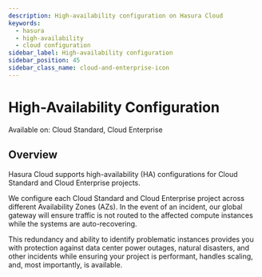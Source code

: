 ```yaml
---
description: High-availability configuration on Hasura Cloud
keywords:
  - hasura
  - high-availability
  - cloud configuration
sidebar_label: High-availability configuration
sidebar_position: 45
sidebar_class_name: cloud-and-enterprise-icon
---
```


# High-Availability Configuration

<div className="badge badge--primary heading-badge">Available on: Cloud Standard, Cloud Enterprise</div>

## Overview

Hasura Cloud supports high-availability (HA) configurations for Cloud Standard and Cloud Enterprise projects.

We configure each Cloud Standard and Cloud Enterprise project across different Availability Zones (AZs). In the event of
an incident, our global gateway will ensure traffic is not routed to the affected compute instances while the systems
are auto-recovering.

This redundancy and ability to identify problematic instances provides you with protection against data center power
outages, natural disasters, and other incidents while ensuring your project is performant, handles scaling, and, most
importantly, is available.
